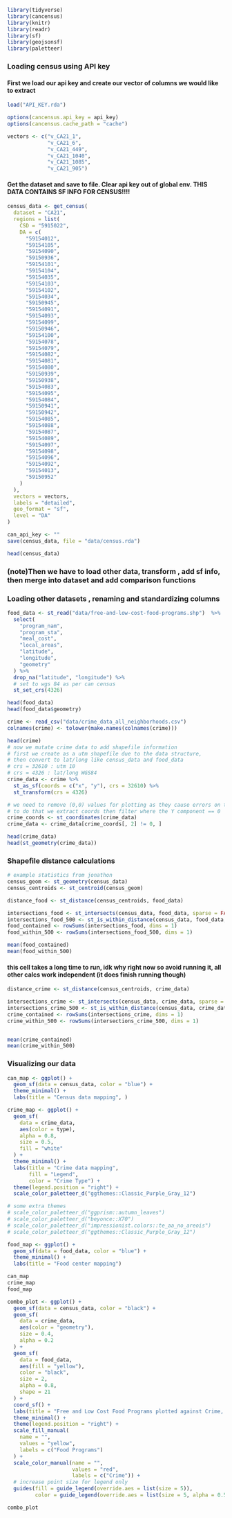 ```r
library(tidyverse)
library(cancensus)
library(knitr)
library(readr)
library(sf)
library(geojsonsf)
library(paletteer)
```

### Loading census using API key

#### First we load our api key and create our vector of columns we would like to extract

```r
load("API_KEY.rda")

options(cancensus.api_key = api_key)
options(cancensus.cache_path = "cache")

vectors <- c("v_CA21_1",
             "v_CA21_6",
             "v_CA21_449",
             "v_CA21_1040",
             "v_CA21_1085",
             "v_CA21_905")
```

#### Get the dataset and save to file. Clear api key out of global env. THIS DATA CONTAINS SF INFO FOR CENSUS!!!!

```r
census_data <- get_census(
  dataset = "CA21",
  regions = list(
    CSD = "5915022",
    DA = c(
      "59154012",
      "59154105",
      "59154090",
      "59150936",
      "59154101",
      "59154104",
      "59154035",
      "59154103",
      "59154102",
      "59154034",
      "59150945",
      "59154091",
      "59154093",
      "59154099",
      "59150946",
      "59154100",
      "59154078",
      "59154079",
      "59154082",
      "59154081",
      "59154080",
      "59150939",
      "59150938",
      "59154083",
      "59154095",
      "59154084",
      "59150941",
      "59150942",
      "59154085",
      "59154088",
      "59154087",
      "59154089",
      "59154097",
      "59154098",
      "59154096",
      "59154092",
      "59154013",
      "59150952"
    )
  ),
  vectors = vectors,
  labels = "detailed",
  geo_format = "sf",
  level = "DA"
)

can_api_key <- ""
save(census_data, file = "data/census.rda")
```

```r
head(census_data)
```

### (note)Then we have to load other data, transform , add sf info, then merge into dataset and add comparison functions

### Loading other datasets , renaming and standardizing columns

```r
food_data <- st_read("data/free-and-low-cost-food-programs.shp")  %>%
  select(
    "program_nam",
    "program_sta",
    "meal_cost",
    "local_areas",
    "latitude",
    "longitude",
    "geometry"
  ) %>%
  drop_na("latitude", "longitude") %>%
  # set to wgs 84 as per can census
  st_set_crs(4326)

head(food_data)
head(food_data$geometry)
```

```r
crime <- read_csv("data/crime_data_all_neighborhoods.csv")
colnames(crime) <- tolower(make.names(colnames(crime)))

head(crime)
# now we mutate crime data to add shapefile information
# first we create as a utm shapefile due to the data structure,
# then convert to lat/long like census_data and food_data
# crs = 32610 : utm 10
# crs = 4326 : lat/long WGS84
crime_data <- crime %>%
  st_as_sf(coords = c("x", "y"), crs = 32610) %>%
  st_transform(crs = 4326)

# we need to remove (0,0) values for plotting as they cause errors on the axis
# to do that we extract coords then filter where the Y component == 0
crime_coords <- st_coordinates(crime_data)
crime_data <- crime_data[crime_coords[, 2] != 0, ]

head(crime_data)
head(st_geometry(crime_data))
```

### Shapefile distance calculations

```r
# example statistics from jonathon
census_geom <- st_geometry(census_data)
census_centroids <- st_centroid(census_geom)

distance_food <- st_distance(census_centroids, food_data)

intersections_food <- st_intersects(census_data, food_data, sparse = FALSE)
intersections_food_500 <- st_is_within_distance(census_data, food_data, sparse = FALSE, dist = 500)
food_contained <- rowSums(intersections_food, dims = 1)
food_within_500 <- rowSums(intersections_food_500, dims = 1)

mean(food_contained)
mean(food_within_500)
```

#### this cell takes a long time to run, idk why right now so avoid running it, all other calcs work independent (it does finish running though)

```r
distance_crime <- st_distance(census_centroids, crime_data)
```

```r
intersections_crime <- st_intersects(census_data, crime_data, sparse = FALSE)
intersections_crime_500 <- st_is_within_distance(census_data, crime_data, sparse = FALSE, dist = 500)
crime_contained <- rowSums(intersections_crime, dims = 1)
crime_within_500 <- rowSums(intersections_crime_500, dims = 1)


mean(crime_contained)
mean(crime_within_500)
```

### Visualizing our data

```r
can_map <- ggplot() +
  geom_sf(data = census_data, color = "blue") +
  theme_minimal() +
  labs(title = "Census data mapping", )

crime_map <- ggplot() +
  geom_sf(
    data = crime_data,
    aes(color = type),
    alpha = 0.8,
    size = 0.5,
    fill = "white"
  ) +
  theme_minimal() +
  labs(title = "Crime data mapping",
       fill = "Legend",
       color = "Crime Type") +
  theme(legend.position = "right") +
  scale_color_paletteer_d("ggthemes::Classic_Purple_Gray_12")

# some extra themes
# scale_color_paletteer_d("ggprism::autumn_leaves")
# scale_color_paletteer_d("beyonce::X70")
# scale_color_paletteer_d("impressionist.colors::te_aa_no_areois")
# scale_color_paletteer_d("ggthemes::Classic_Purple_Gray_12")

food_map <- ggplot() +
  geom_sf(data = food_data, color = "blue") +
  theme_minimal() +
  labs(title = "Food center mapping")

can_map
crime_map
food_map
```

```r
combo_plot <- ggplot() +
  geom_sf(data = census_data, color = "black") +
  geom_sf(
    data = crime_data,
    aes(color = "geometry"),
    size = 0.4,
    alpha = 0.2
  ) +
  geom_sf(
    data = food_data,
    aes(fill = "yellow"),
    color = "black",
    size = 2,
    alpha = 0.8,
    shape = 21
  ) +
  coord_sf() +
  labs(title = "Free and Low Cost Food Programs plotted against Crime, Vancouver") +
  theme_minimal() +
  theme(legend.position = "right") +
  scale_fill_manual(
    name = "",
    values = "yellow",
    labels = c("Food Programs")
  ) +
  scale_color_manual(name = "",
                     values = "red",
                     labels = c("Crime")) +
  # increase point size for legend only
  guides(fill = guide_legend(override.aes = list(size = 5)),
         color = guide_legend(override.aes = list(size = 5, alpha = 0.5)))

combo_plot
```

